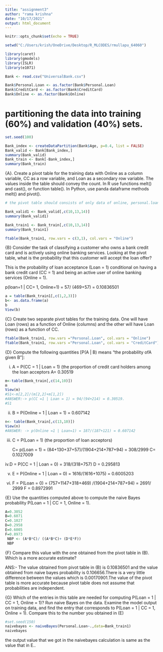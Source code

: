 ---
title: "assignment3"
author: "rama krishna"
date: "10/17/2021"
output: html_document
---
```{r setup, include=FALSE}
knitr::opts_chunk$set(echo = TRUE)
```

```{r}
setwd("C:/Users/krish/OneDrive/Desktop/R_MLCODES/rmullapu_64060")

library(caret)
library(gmodels)
library(ISLR)
library(e1071)

Bank <- read.csv("UniversalBank.csv")

Bank$Personal.Loan <- as.factor(Bank$Personal.Loan)
Bank$CreditCard <- as.factor(Bank$CreditCard)
Bank$Online <- as.factor(Bank$Online)
```
# partitioning the data into training (60%) and validation (40%) sets.

```{r}
set.seed(100)

Bank_index <- createDataPartition(Bank$Age, p=0.4, list = FALSE)
Bank_valid <- Bank[Bank_index,]
summary(Bank_valid)
Bank_train <- Bank[-Bank_index,]
summary(Bank_train)
```
{A}. Create a pivot table for the training data with Online as a column variable, CC as a row 
variable, and Loan as a secondary row variable. The values inside the table should convey 
the count. In R use functions melt() and cast(), or function table(). In Python, use panda 
dataframe methods melt() and pivot().

```{r}
# the pivot table should consists of only data of online, personal.loan, credit card and the ftable does not taking exclude = c(1:9)

Bank_valid1 <- Bank_valid[,c(10,13,14)]
summary(Bank_valid1)

Bank_train1 <- Bank_train[,c(10,13,14)]
summary(Bank_train1)

ftable(Bank_train1, row.vars = c(3,1), col.vars = "Online")
```
{B} Consider the task of classifying a customer who owns a bank credit card and is actively using 
online banking services. Looking at the pivot table, what is the probability that this customer 
will accept the loan offer? 

This is the probability of loan acceptance (Loan = 1) conditional on 
having a bank credit card (CC = 1) and being an active user of online banking services (Online 
= 1).

p(loan=1 | CC= 1, Online=1) = 57/ (469+57) = 0.10836501
```{r}
a = table(Bank_train1[,c(1,2,3)])
b<- as.data.frame(a)
b
View(b)
```
{C} Create two separate pivot tables for the training data. One will have Loan (rows) as a 
function of Online (columns) and the other will have Loan (rows) as a function of CC.

```{r}
ftable(Bank_train1, row.vars ="Personal.Loan", col.vars = "Online")
ftable(Bank_train1, row.vars ="Personal.Loan", col.vars = "CreditCard")
```
{D} Compute the following quantities [P(A | B) means “the probability ofA given B”]: 

i. A = P(CC = 1 | Loan = 1) (the proportion of credit card holders among the loan acceptors
    A= 0.30519

```{r}
m<-table(Bank_train[,c(14,10)])
m
View(m)
#S1<-m[2,2]/(m[2,2]+m[1,2])
#ANSWER:-> p(CC =1 | Loan = 1) = 94/(94+214) = 0.30519.
#S1
```
ii. B = P(Online = 1 | Loan = 1) = 0.607142
```{r}
n<- table(Bank_train[,c(13,10)])
View(n)
#ANSWER: -> p(Online =1 | Loan=1) = 187/(187+121) = 0.607142
```
iii. C = P(Loan = 1)   (the proportion of loan acceptors)

     C= p(Loan = 1) = (84+130+37+57)/(1904+214+787+94) = 308/2999
                   C= 0.1027009
                  
iv.D = P(CC = 1 | Loan = 0)  = 318/(318+757)
                           D = 0.295813
                        
v. E = P(Online = 1 | Loan = 0) = 1616/(1616+1075) = 0.6005203

vi. F =  P(Loan = 0) = (757+1147+318+469) /(1904+214+787+94) = 2691/ 2999
               F = 0.8972991
 
{E} Use the quantities computed above to compute the naive Bayes probability P(Loan = 1 | CC 
= 1, Online = 1).
```{r}
A=0.3052
B=0.6071
C=0.1027
D=0.2958
E=0.6005
F=0.8973
 NBP <- (A*B*C)/ ((A*B*C)+ (D*E*F))
 NBP 
```
{F} Compare this value with the one obtained from the pivot table in (B). Which is a more accurate estimate?

ANS:- The value obtained from pivot table in (B) is 0.10836501 and the value obtained from naive bayes probability is 0.106656.There is a very little difference between the values which is 0.00170901.The value of the pivot table is more accurate because pivot table does not assume that probabilities are independent.

{G} Which of the entries in this table are needed for computing P(Loan = 1 | CC = 1, Online = 1)? Run naive Bayes on the data. Examine the model output on training data, and find the entry that corresponds to P(Loan = 1 | CC = 1, Online = 1). Compare this to the number you obtained in (E)

```{r}
#set.seed(150)
naivebayes <- naiveBayes(Personal.Loan~.,data=Bank_train1)
naivebayes
```
the output value that we got in the naivebayes calculation is same as the value that in E..
